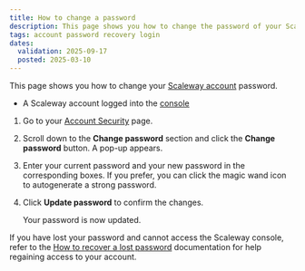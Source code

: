 ```yaml
---
title: How to change a password
description: This page shows you how to change the password of your Scaleway account.
tags: account password recovery login
dates:
  validation: 2025-09-17
  posted: 2025-03-10
---
```



This page shows you how to change your [Scaleway account](https://console.scaleway.com) password.

<Requirements />

- A Scaleway account logged into the [console](https://console.scaleway.com)

1. Go to your [Account Security](https://console.scaleway.com/settings/account/security) page.
2. Scroll down to the **Change password** section and click the **Change password** button. A pop-up appears.
3. Enter your current password and your new password in the corresponding boxes.
    If you prefer, you can click the magic wand icon to autogenerate a strong password.
4. Click **Update password** to confirm the changes.

    Your password is now updated.

If you have lost your password and cannot access the Scaleway console, refer to the [How to recover a lost password](/account/how-to/recover-a-lost-password) documentation for help regaining access to your account.